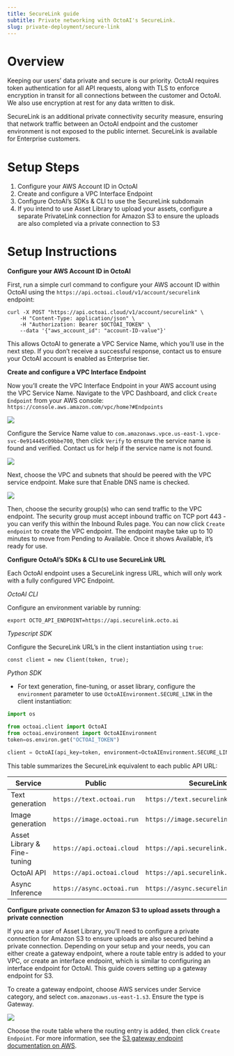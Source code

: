 ```yaml
---
title: SecureLink guide
subtitle: Private networking with OctoAI's SecureLink.
slug: private-deployment/secure-link
---
```



# Overview

Keeping our users’ data private and secure is our priority. OctoAI requires token authentication for all API requests, along with TLS to enforce encryption in transit for all connections between the customer and OctoAI. We also use encryption at rest for any data written to  disk.

SecureLink is an additional private connectivity security measure, ensuring that network traffic between an OctoAI endpoint and the customer environment is not exposed to the public internet. SecureLink is available for Enterprise customers.

# Setup Steps

1. Configure your AWS Account ID in OctoAI
2. Create and configure a VPC Interface Endpoint
3. Configure OctoAI’s SDKs & CLI to use the SecureLink subdomain
4. If you intend to use Asset Library to upload your assets, configure a separate PrivateLink connection for Amazon S3 to ensure the uploads are also completed via a private connection to S3

# Setup Instructions

**Configure your AWS Account ID in OctoAI**

First, run a simple curl command to configure your AWS account ID within OctoAI using the `https://api.octoai.cloud/v1/account/securelink` endpoint:
```
curl -X POST "https://api.octoai.cloud/v1/account/securelink" \
    -H "Content-Type: application/json" \
    -H "Authorization: Bearer $OCTOAI_TOKEN" \
    --data '{"aws_account_id": "account-ID-value"}'
```

This allows OctoAI to generate a VPC Service Name, which you’ll use in the next step.  If you don’t receive a successful response, contact us to ensure your OctoAI account is enabled as Enterprise tier.

**Create and configure a VPC Interface Endpoint**

Now you’ll create the VPC Interface Endpoint in your AWS account using the VPC Service Name. Navigate to the VPC Dashboard, and click `Create Endpoint` from your AWS console: `https://console.aws.amazon.com/vpc/home?#Endpoints`

![](https://www.datocms-assets.com/45680/1709312020-securelink1.png?max-w=2000&auto=compress)

Configure the Service Name value to `com.amazonaws.vpce.us-east-1.vpce-svc-0e914445c09bbe700`, then click `Verify` to ensure the service name is found and verified. Contact us for help if the service name is not found.

![](https://www.datocms-assets.com/45680/1709312036-securelink2.png?max-w=2000&auto=compress)


Next, choose the VPC and subnets that should be peered with the VPC service endpoint. Make sure that Enable DNS name is checked.

![](https://www.datocms-assets.com/45680/1709312044-securelink3.png?max-w=2000&auto=compress)

Then, choose the security group(s) who can send traffic to the VPC endpoint. The security group must accept inbound traffic on TCP port 443 - you can verify this within the Inbound Rules page. You can now click `Create endpoint` to create the VPC endpoint. The endpoint maybe take up to 10 minutes to move from Pending to Available. Once it shows Available, it’s ready for use.

**Configure OctoAI’s SDKs & CLI to use SecureLink URL**

Each OctoAI endpoint uses a SecureLink ingress URL, which will only work with a fully configured VPC Endpoint.


*OctoAI CLI*

Configure an environment variable by running:

```
export OCTO_API_ENDPOINT=https://api.securelink.octo.ai
```

*Typescript SDK*

Configure the SecureLink URL’s in the client instantiation using `true`:

```
const client = new Client(token, true);
```

*Python SDK*

- For text generation, fine-tuning, or asset library, configure the `environment` parameter to use `OctoAIEnvironment.SECURE_LINK` in the client instantiation:

```python
import os

from octoai.client import OctoAI
from octoai.environment import OctoAIEnvironment
token=os.environ.get("OCTOAI_TOKEN")

client = OctoAI(api_key=token, environment=OctoAIEnvironment.SECURE_LINK)
```

This table summarizes the SecureLink equivalent to each public API URL:

| Service | Public | SecureLink |
| --- | --- | --- |
| Text generation | `https://text.octoai.run` | `https://text.securelink.octo.ai` |
| Image generation | `https://image.octoai.run` | `https://image.securelink.octo.ai` |
| Asset Library & Fine-tuning | `https://api.octoai.cloud` | `https://api.securelink.octo.ai` |
| OctoAI API | `https://api.octoai.cloud` | `https://api.securelink.octo.ai` |
| Async Inference | `https://async.octoai.run` | `https://async.securelink.octoai.run` |

**Configure private connection for Amazon S3 to upload assets through a private connection**

If you are a user of Asset Library, you’ll need to configure a private connection for Amazon S3 to ensure uploads are also secured behind a private connection. Depending on your setup and your needs, you can either create a gateway endpoint, where a route table entry is added to your VPC, or create an interface endpoint, which is similar to configuring an interface endpoint for OctoAI. This guide covers setting up a gateway endpoint for S3.

To create a gateway endpoint, choose AWS services under Service category, and select `com.amazonaws.us-east-1.s3`. Ensure the type is Gateway.

![](https://www.datocms-assets.com/45680/1709312060-securelink4.png?max-w=2000&auto=compress)

Choose the route table where the routing entry is added, then click `Create Endpoint`. For more information, see the [S3 gateway endpoint documentation on AWS](https://docs.aws.amazon.com/AmazonS3/latest/userguide/privatelink-interface-endpoints.html).
